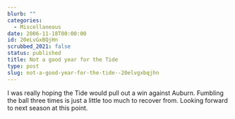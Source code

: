 ```yaml
---
blurb: ""
categories:
  - Miscellaneous
date: 2006-11-18T00:00:00
id: 20eLvGxBQjHn
scrubbed_2021: false
status: published
title: Not a good year for the Tide
type: post
slug: not-a-good-year-for-the-tide--20elvgxbqjhn
---
```


I was really hoping the Tide would pull out a win against Auburn.
Fumbling the ball three times is just a little too much to recover
from. Looking forward to next season at this point.